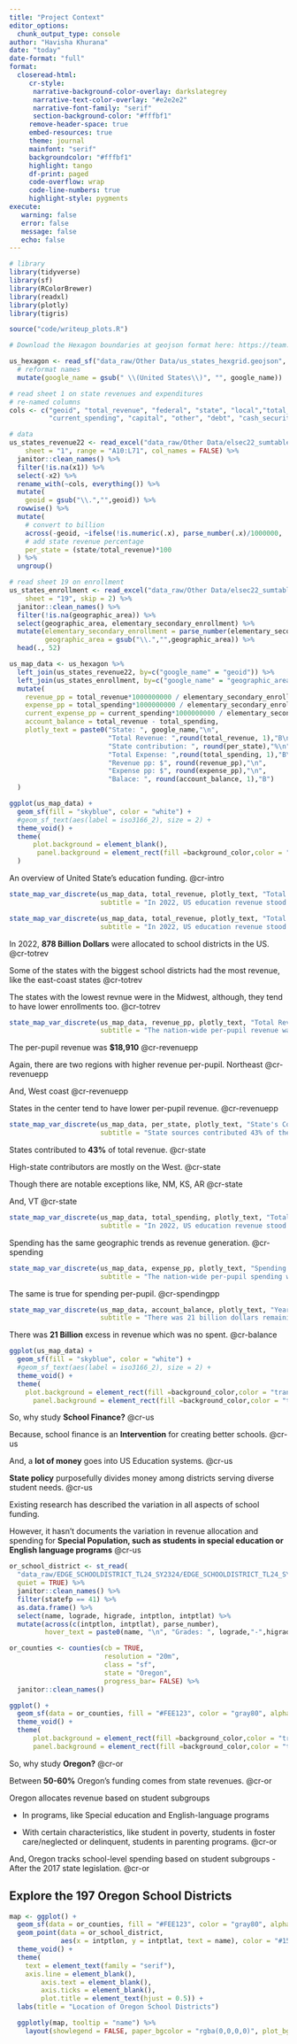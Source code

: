 ```yaml
---
title: "Project Context"
editor_options: 
  chunk_output_type: console
author: "Havisha Khurana"
date: "today"
date-format: "full"
format: 
  closeread-html:
     cr-style:
      narrative-background-color-overlay: darkslategrey
      narrative-text-color-overlay: "#e2e2e2"
      narrative-font-family: "serif"
      section-background-color: "#fffbf1"
     remove-header-space: true
     embed-resources: true
     theme: journal
     mainfont: "serif"
     backgroundcolor: "#fffbf1"
     highlight: tango
     df-print: paged
     code-overflow: wrap
     code-line-numbers: true
     highlight-style: pygments
execute:
   warning: false
   error: false
   message: false
   echo: false
---
```



```r
# library
library(tidyverse)
library(sf)
library(RColorBrewer)
library(readxl)
library(plotly)
library(tigris)

source("code/writeup_plots.R")
```


```r
# Download the Hexagon boundaries at geojson format here: https://team.carto.com/u/andrew/tables/andrew.us_states_hexgrid/public/map.

us_hexagon <- read_sf("data_raw/Other Data/us_states_hexgrid.geojson", quiet = TRUE) %>%
  # reformat names
  mutate(google_name = gsub(" \\(United States\\)", "", google_name))

# read sheet 1 on state revenues and expenditures
# re-named columns
cols <- c("geoid", "total_revenue", "federal", "state", "local","total_spending",
          "current_spending", "capital", "other", "debt", "cash_securities")

# data
us_states_revenue22 <- read_excel("data_raw/Other Data/elsec22_sumtables.xls", 
    sheet = "1", range = "A10:L71", col_names = FALSE) %>%
  janitor::clean_names() %>%
  filter(!is.na(x1)) %>%
  select(-x2) %>%
  rename_with(~cols, everything()) %>%
  mutate(
    geoid = gsub("\\.","",geoid)) %>%
  rowwise() %>%
  mutate(
    # convert to billion
    across(-geoid, ~ifelse(!is.numeric(.x), parse_number(.x)/1000000, .x/1000000)),
    # add state revenue percentage
    per_state = (state/total_revenue)*100
  ) %>%
  ungroup()

# read sheet 19 on enrollment
us_states_enrollment <- read_excel("data_raw/Other Data/elsec22_sumtables.xls", 
    sheet = "19", skip = 2) %>%
  janitor::clean_names() %>%
  filter(!is.na(geographic_area)) %>%
  select(geographic_area, elementary_secondary_enrollment) %>%
  mutate(elementary_secondary_enrollment = parse_number(elementary_secondary_enrollment),
         geographic_area = gsub("\\.","",geographic_area)) %>%
  head(., 52)

us_map_data <- us_hexagon %>%
  left_join(us_states_revenue22, by=c("google_name" = "geoid")) %>%
  left_join(us_states_enrollment, by=c("google_name" = "geographic_area")) %>%
  mutate(
    revenue_pp = total_revenue*1000000000 / elementary_secondary_enrollment,
    expense_pp = total_spending*1000000000 / elementary_secondary_enrollment,
    current_expense_pp = current_spending*1000000000 / elementary_secondary_enrollment,
    account_balance = total_revenue - total_spending,
    plotly_text = paste0("State: ", google_name,"\n",
                         "Total Revenue: ",round(total_revenue, 1),"B\n",
                         "State contribution: ", round(per_state),"%\n",
                         "Total Expense: ",round(total_spending, 1),"B\n",
                         "Revenue pp: $", round(revenue_pp),"\n",
                         "Expense pp: $", round(expense_pp),"\n",
                         "Balace: ", round(account_balance, 1),"B")
  )
```


::::::{.cr-section layout="overlay-center"}

:::{#cr-intro}
```r
ggplot(us_map_data) +
  geom_sf(fill = "skyblue", color = "white") +
  #geom_sf_text(aes(label = iso3166_2), size = 2) +
  theme_void() +
  theme(
      plot.background = element_blank(),
       panel.background = element_rect(fill =background_color,color = "transparent")
  )
```
:::

An overview of United State's education funding. @cr-intro

::::::


```r
state_map_var_discrete(us_map_data, total_revenue, plotly_text, "Total Revenue",
                       subtitle = "In 2022, US education revenue stood at 878 billion dollars.")
```

::::::{.cr-section layout="sidebar-left"}


:::{#cr-totrev}
```r
state_map_var_discrete(us_map_data, total_revenue, plotly_text, "Total Revenue",
                       subtitle = "In 2022, US education revenue stood at 878 billion dollars.", return = "plot")
```
:::

In 2022, **878 Billion Dollars** were allocated to school districts in the US. @cr-totrev

Some of the states with the biggest school districts had the most revenue, like the east-coast states [@cr-totrev]{pan-to="-40%,-5%" scale-by="2"}

The states with the lowest revnue were in the Midwest, although, they tend to have lower enrollments too. [@cr-totrev]{pan-to="10%,10%" scale-by="2"}

:::{#cr-revenuepp}
```r
state_map_var_discrete(us_map_data, revenue_pp, plotly_text, "Total Revenue Per Pupil",
                       subtitle = "The nation-wide per-pupil revenue was $18,910.", return = "plot")
```
:::

The per-pupil revenue was **$18,910** @cr-revenuepp

Again, there are two regions with higher revenue per-pupil. Northeast [@cr-revenuepp]{pan-to="-40%,20%" scale-by="1.5"}

And, West coast [@cr-revenuepp]{pan-to="35%,10%" scale-by="2"}

States in the center tend to have lower per-pupil revenue. [@cr-revenuepp]{pan-to="10%,10%" scale-by="2"}

:::{#cr-state}
```r
state_map_var_discrete(us_map_data, per_state, plotly_text, "State's Contribution",
                       subtitle = "State sources contributed 43% of the total education revenue.", return = "plot")
```
:::

States contributed to **43%** of total revenue. @cr-state

High-state contributors are mostly on the West. [@cr-state]{pan-to="35%,10%" scale-by="2"}

Though there are notable exceptions like, NM, KS, AR [@cr-state]{pan-to="15%,10%" scale-by="2"} 

And, VT [@cr-state]{pan-to="-45%,30%" scale-by="2"}

::: {#cr-spending}
```r
state_map_var_discrete(us_map_data, total_spending, plotly_text, "Total Spending",
                       subtitle = "In 2022, US education revenue stood at 857 billion dollars.", return ="plot")
```
:::

Spending has the same geographic trends as revenue generation. @cr-spending

::: {#cr-spendingpp}
```r
state_map_var_discrete(us_map_data, expense_pp, plotly_text, "Spending Per Pupil",
                       subtitle = "The nation-wide per-pupil spending was $18,460.", return = "plot")
```
:::

The same is true for spending per-pupil. @cr-spendingpp

::: {#cr-balance}
```r
state_map_var_discrete(us_map_data, account_balance, plotly_text, "Year Balance",
                       subtitle = "There was 21 billion dollars remaining at the end of school year.", return = "plot")
```
:::

There was **21 Billion** excess in revenue which was no spent. @cr-balance

::::::

::::::{.cr-section layout="overlay-center"}

:::{#cr-us}
```r
ggplot(us_map_data) +
  geom_sf(fill = "skyblue", color = "white") +
  #geom_sf_text(aes(label = iso3166_2), size = 2) +
  theme_void() +
  theme(
    plot.background = element_rect(fill =background_color,color = "transparent"),
      panel.background = element_rect(fill =background_color,color = "transparent"))
```
:::

So, why study **School Finance?** @cr-us

Because, school finance is an **Intervention** for creating better schools. @cr-us

And, a **lot of money** goes into US Education systems. @cr-us


**State policy** purposefully divides money among districts serving diverse student needs. @cr-us

Existing research has described the variation in all aspects of school funding.

However, it hasn't documents the variation in revenue allocation and spending for **Special Population, such as students in special education or English language programs** @cr-us


:::{#cr-or}


```r
or_school_district <- st_read(
  "data_raw/EDGE_SCHOOLDISTRICT_TL24_SY2324/EDGE_SCHOOLDISTRICT_TL24_SY2324.shp",
  quiet = TRUE) %>%
  janitor::clean_names() %>%
  filter(statefp == 41) %>%
  as.data.frame() %>%
  select(name, lograde, higrade, intptlon, intptlat) %>%
  mutate(across(c(intptlon, intptlat), parse_number),
         hover_text = paste0(name, "\n", "Grades: ", lograde,"-",higrade))

or_counties <- counties(cb = TRUE,
                        resolution = "20m",
                        class = "sf",
                        state = "Oregon",
                        progress_bar= FALSE) %>%
  janitor::clean_names()
```

```r
ggplot() +
  geom_sf(data = or_counties, fill = "#FEE123", color = "gray80", alpha = 0.5) +  # Districts
  theme_void() +
  theme(
      plot.background = element_rect(fill =background_color,color = "transparent"),
      panel.background = element_rect(fill =background_color,color = "transparent"))
```
:::

So, why study **Oregon?** @cr-or

Between **50-60%** Oregon's funding comes from state revenues. @cr-or

Oregon allocates revenue based on student subgroups

  - In programs, like Special education and English-language programs

  - With certain characteristics, like student in poverty, students in foster care/neglected or delinquent, students in parenting programs. @cr-or

And, Oregon tracks school-level spending based on student subgroups - After the 2017 state legislation. @cr-or

::::::

## **Explore the 197 Oregon School Districts**

```r
map <- ggplot() +
  geom_sf(data = or_counties, fill = "#FEE123", color = "gray80", alpha = 0.5) +  # Districts
  geom_point(data = or_school_district,
             aes(x = intptlon, y = intptlat, text = name), color = "#154733", size = 1) +
  theme_void() +
  theme(
    text = element_text(family = "serif"),
    axis.line = element_blank(), 
        axis.text = element_blank(), 
        axis.ticks = element_blank(),
        plot.title = element_text(hjust = 0.5)) +
  labs(title = "Location of Oregon School Districts")

  ggplotly(map, tooltip = "name") %>%
    layout(showlegend = FALSE, paper_bgcolor = "rgba(0,0,0,0)", plot_bgcolor = "rgba(0,0,0,0)")
```
